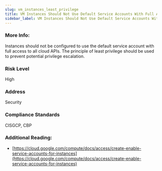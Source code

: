 ```yaml
---
slug: vm_instances_least_privilege
title: VM Instances Should Not Use Default Service Accounts With Full Access To Cloud APIs
sidebar_label: VM Instances Should Not Use Default Service Accounts With Full Access To Cloud APIs
---
```


### More Info:

Instances should not be configured to use the default service account with full access to all cloud APIs. The principle of least privilege should be used to prevent potential privilege escalation.

### Risk Level

High

### Address

Security

### Compliance Standards

CISGCP, CBP

### Additional Reading:

- [https://cloud.google.com/compute/docs/access/create-enable-service-accounts-for-instances](https://cloud.google.com/compute/docs/access/create-enable-service-accounts-for-instances) 

